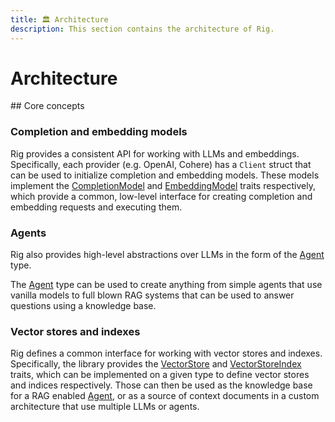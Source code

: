 ```yaml
---
title: 🏛️ Architecture
description: This section contains the architecture of Rig.
---
```



# Architecture

<FileTree>
    <FileTree.Folder name="rig-core" defaultOpen>
        <FileTree.Folder name="loaders" defaultOpen>
            <FileTree.File name="file.rs" />
            <FileTree.File name="pdf.rs" />
            <FileTree.File name="...(other loaders)" />
        </FileTree.Folder>
        <FileTree.Folder name="providers" defaultOpen>
            <FileTree.Folder name="openai" defaultOpen>
                <FileTree.File name="mod.rs" />
                <FileTree.File name="client.rs" />
                <FileTree.File name="completion.rs" />
            </FileTree.Folder>
            <FileTree.Folder name="... (other providers)" />
        </FileTree.Folder>
        <FileTree.Folder name="vector_store">
            <FileTree.File name="in_memory_store.rs" />
        </FileTree.Folder>
    </FileTree.Folder>
    <FileTree.Folder name="rig-mongodb" defaultOpen>
        <FileTree.File name="lib.rs" />
    </FileTree.Folder>
    <FileTree.Folder name="rig-neo4j">
        <FileTree.File name="mod.rs" />
    </FileTree.Folder>
    <FileTree.Folder name="..." />
</FileTree>
## Core concepts

### Completion and embedding models

Rig provides a consistent API for working with LLMs and embeddings. Specifically,
each provider (e.g. OpenAI, Cohere) has a `Client` struct that can be used to initialize completion
and embedding models. These models implement the [CompletionModel](crate::completion::CompletionModel)
and [EmbeddingModel](crate::embeddings::EmbeddingModel) traits respectively, which provide a common,
low-level interface for creating completion and embedding requests and executing them.

### Agents

Rig also provides high-level abstractions over LLMs in the form of the [Agent](crate::agent::Agent) type.

The [Agent](crate::agent::Agent) type can be used to create anything from simple agents that use vanilla models to full blown
RAG systems that can be used to answer questions using a knowledge base.

### Vector stores and indexes

Rig defines a common interface for working with vector stores and indexes. Specifically, the library
provides the [VectorStore](crate::vector_store::VectorStore) and [VectorStoreIndex](crate::vector_store::VectorStoreIndex)
traits, which can be implemented on a given type to define vector stores and indices respectively.
Those can then be used as the knowledge base for a RAG enabled [Agent](crate::agent::Agent), or
as a source of context documents in a custom architecture that use multiple LLMs or agents.